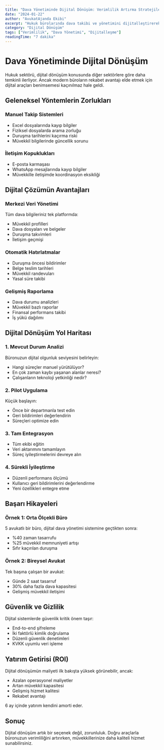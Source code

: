 ```yaml
---
title: "Dava Yönetiminde Dijital Dönüşüm: Verimlilik Artırma Stratejileri"
date: "2024-01-22"
author: "AvukatAjanda Ekibi"
excerpt: "Hukuk bürolarında dava takibi ve yönetimini dijitalleştirerek verimliliği nasıl artırabileceğinizi keşfedin."
category: "Dijital Dönüşüm"
tags: ["Verimlilik", "Dava Yönetimi", "Dijitalleşme"]
readingTime: "7 dakika"
---
```


# Dava Yönetiminde Dijital Dönüşüm

Hukuk sektörü, dijital dönüşüm konusunda diğer sektörlere göre daha temkinli ilerliyor. Ancak modern büroların rekabet avantajı elde etmek için dijital araçları benimsemesi kaçınılmaz hale geldi.

## Geleneksel Yöntemlerin Zorlukları

### Manuel Takip Sistemleri
- Excel dosyalarında kayıp bilgiler
- Fiziksel dosyalarda arama zorluğu
- Duruşma tarihlerini kaçırma riski
- Müvekkil bilgilerinde güncellik sorunu

### İletişim Kopuklukları
- E-posta karmaşası
- WhatsApp mesajlarında kayıp bilgiler
- Müvekkille iletişimde koordinasyon eksikliği

## Dijital Çözümün Avantajları

### Merkezi Veri Yönetimi
Tüm dava bilgileriniz tek platformda:
- Müvekkil profilleri
- Dava dosyaları ve belgeler
- Duruşma takvimleri
- İletişim geçmişi

### Otomatik Hatırlatmalar
- Duruşma öncesi bildirimler
- Belge teslim tarihleri
- Müvekkil randevuları
- Yasal süre takibi

### Gelişmiş Raporlama
- Dava durumu analizleri
- Müvekkil bazlı raporlar
- Finansal performans takibi
- İş yükü dağılımı

## Dijital Dönüşüm Yol Haritası

### 1. Mevcut Durum Analizi
Büronuzun dijital olgunluk seviyesini belirleyin:
- Hangi süreçler manuel yürütülüyor?
- En çok zaman kaybı yaşanan alanlar neresi?
- Çalışanların teknoloji yetkinliği nedir?

### 2. Pilot Uygulama
Küçük başlayın:
- Önce bir departmanla test edin
- Geri bildirimleri değerlendirin
- Süreçleri optimize edin

### 3. Tam Entegrasyon
- Tüm ekibi eğitin
- Veri aktarımını tamamlayın
- Süreç iyileştirmelerini devreye alın

### 4. Sürekli İyileştirme
- Düzenli performans ölçümü
- Kullanıcı geri bildirimlerini değerlendirme
- Yeni özellikleri entegre etme

## Başarı Hikayeleri

### Örnek 1: Orta Ölçekli Büro
5 avukatlı bir büro, dijital dava yönetimi sistemine geçtikten sonra:
- %40 zaman tasarrufu
- %25 müvekkil memnuniyeti artışı
- Sıfır kaçırılan duruşma

### Örnek 2: Bireysel Avukat
Tek başına çalışan bir avukat:
- Günde 2 saat tasarruf
- 30% daha fazla dava kapasitesi
- Gelişmiş müvekkil iletişimi

## Güvenlik ve Gizlilik

Dijital sistemlerde güvenlik kritik önem taşır:
- End-to-end şifreleme
- İki faktörlü kimlik doğrulama
- Düzenli güvenlik denetimleri
- KVKK uyumlu veri işleme

## Yatırım Getirisi (ROI)

Dijital dönüşümün maliyeti ilk bakışta yüksek görünebilir, ancak:
- Azalan operasyonel maliyetler
- Artan müvekkil kapasitesi
- Gelişmiş hizmet kalitesi
- Rekabet avantajı

6 ay içinde yatırım kendini amorti eder.

## Sonuç

Dijital dönüşüm artık bir seçenek değil, zorunluluk. Doğru araçlarla büronuzun verimliliğini artırırken, müvekkillerinize daha kaliteli hizmet sunabilirsiniz.
